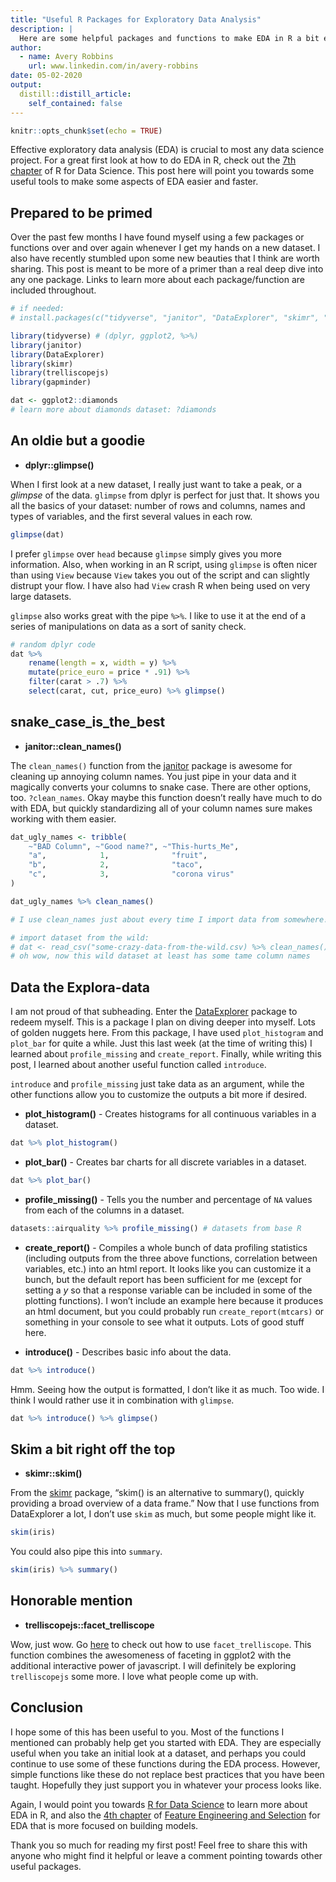 ```yaml
---
title: "Useful R Packages for Exploratory Data Analysis"
description: |
  Here are some helpful packages and functions to make EDA in R a bit easier.
author:
  - name: Avery Robbins
    url: www.linkedin.com/in/avery-robbins
date: 05-02-2020
output:
  distill::distill_article:
    self_contained: false
---
```



```r
knitr::opts_chunk$set(echo = TRUE)
```

Effective exploratory data analysis (EDA) is crucial to most any data science project. For a great first look at how to do EDA in R, check out the [7th chapter](https://r4ds.had.co.nz/exploratory-data-analysis.html#exploratory-data-analysis) of R for Data Science. This post here will point you towards some useful tools to make some aspects of EDA easier and faster.

## Prepared to be primed

Over the past few months I have found myself using a few packages or functions over and over again whenever I get my hands on a new dataset. I also have recently stumbled upon some new beauties that I think are worth sharing. This post is meant to be more of a primer than a real deep dive into any one package. Links to learn more about each package/function are included throughout.

```r

# if needed:
# install.packages(c("tidyverse", "janitor", "DataExplorer", "skimr", "trelliscopejs", "gapminder"))

library(tidyverse) # (dplyr, ggplot2, %>%)
library(janitor)
library(DataExplorer)
library(skimr)
library(trelliscopejs)
library(gapminder)

dat <- ggplot2::diamonds
# learn more about diamonds dataset: ?diamonds
```

## An oldie but a goodie

* **dplyr::glimpse()**

When I first look at a new dataset, I really just want to take a peak, or a *glimpse* of the data. `glimpse` from dplyr is perfect for just that. It shows you all the basics of your dataset: number of rows and columns, names and types of variables, and the first several values in each row.

```r
glimpse(dat)
```

I prefer `glimpse` over `head` because `glimpse` simply gives you more information. Also, when working in an R script, using `glimpse` is often nicer than using `View` because `View` takes you out of the script and can slightly distrupt your flow. I have also had `View` crash R when being used on very large datasets. 

`glimpse` also works great with the pipe `%>%`. I like to use it at the end of a series of manipulations on data as a sort of sanity check.

```r
# random dplyr code
dat %>% 
    rename(length = x, width = y) %>% 
    mutate(price_euro = price * .91) %>% 
    filter(carat > .7) %>% 
    select(carat, cut, price_euro) %>% glimpse()
```

<!--adsense-->

## snake_case_is_the_best

* **janitor::clean_names()**

The `clean_names()` function from the [janitor](https://github.com/sfirke/janitor) package is awesome for cleaning up annoying column names. You just pipe in your data and it magically converts your columns to snake case. There are other options, too. `?clean_names`. Okay maybe this function doesn't really have much to do with EDA, but quickly standardizing all of your column names sure makes working with them easier.

```r
dat_ugly_names <- tribble(
    ~"BAD Column", ~"Good name?", ~"This-hurts_Me",
    "a",            1,              "fruit",
    "b",            2,              "taco",
    "c",            3,              "corona virus"
)

dat_ugly_names %>% clean_names()

# I use clean_names just about every time I import data from somewhere!

# import dataset from the wild:
# dat <- read_csv("some-crazy-data-from-the-wild.csv) %>% clean_names()
# oh wow, now this wild dataset at least has some tame column names
```

## Data the Explora-data

I am not proud of that subheading. Enter the [DataExplorer](https://cran.r-project.org/web/packages/DataExplorer/vignettes/dataexplorer-intro.html) package to redeem myself. This is a package I plan on diving deeper into myself. Lots of golden nuggets here. From this package, I have used `plot_histogram` and `plot_bar` for quite a while. Just this last week (at the time of writing this) I learned about `profile_missing` and `create_report`. Finally, while writing this post, I learned about another useful function called `introduce`.

`introduce` and `profile_missing` just take data as an argument, while the other functions allow you to customize the outputs a bit more if desired.

* **plot_histogram()** -  Creates histograms for all continuous variables in a dataset.

```r
dat %>% plot_histogram()
```

* **plot_bar()** - Creates bar charts for all discrete variables in a dataset.

```r
dat %>% plot_bar()
```

* **profile_missing()** - Tells you the number and percentage of `NA` values from each of the columns in a dataset.

```r
datasets::airquality %>% profile_missing() # datasets from base R
```

* **create_report()** - Compiles a whole bunch of data profiling statistics (including outputs from the three above functions, correlation between variables, etc.) into an html report. It looks like you can customize it a bunch, but the default report has been sufficient for me (except for setting a *y* so that a response variable can be included in some of the plotting functions). I won't include an example here because it produces an html document, but you could probably run `create_report(mtcars)` or something in your console to see what it outputs. Lots of good stuff here.

* **introduce()** - Describes basic info about the data.

```r
dat %>% introduce()
```

Hmm. Seeing how the output is formatted, I don't like it as much. Too wide. I think I would rather use it in combination with `glimpse`.

```r
dat %>% introduce() %>% glimpse()
```

<!--adsense-->

## Skim a bit right off the top

* **skimr::skim()**

From the [skimr](https://github.com/ropensci/skimr) package, "skim() is an alternative to summary(), quickly providing a broad overview of a data frame." Now that I use functions from DataExplorer a lot, I don't use `skim` as much, but some people might like it.

```r
skim(iris)
```

You could also pipe this into `summary`.

```r
skim(iris) %>% summary()
```

## Honorable mention

* **trelliscopejs::facet_trelliscope** 

Wow, just wow. Go [here](https://hafen.github.io/trelliscopejs/articles/trelliscopejs.html) to check out how to use `facet_trelliscope`. This function combines the awesomeness of faceting in ggplot2 with the additional interactive power of javascript. I will definitely be exploring `trelliscopejs` some more. I love what people come up with. 

## Conclusion

I hope some of this has been useful to you. Most of the functions I mentioned can probably help get you started with EDA. They are especially useful when you take an initial look at a dataset, and perhaps you could continue to use some of these functions during the EDA process. However, simple functions like these do not replace best practices that you have been taught. Hopefully they just support you in whatever your process looks like. 

Again, I would point you towards [R for Data Science](https://r4ds.had.co.nz/exploratory-data-analysis.html#exploratory-data-analysis) to learn more about EDA in R, and also the [4th chapter](http://www.feat.engineering/exploratory-visualizations.html) of [Feature Engineering and Selection](http://www.feat.engineering/index.html) for EDA that is more focused on building models. 

Thank you so much for reading my first post! Feel free to share this with anyone who might find it helpful or leave a comment pointing towards other useful packages.
